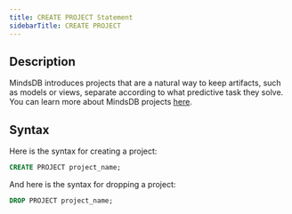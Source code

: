 ```yaml
---
title: CREATE PROJECT Statement
sidebarTitle: CREATE PROJECT
---
```


## Description

MindsDB introduces projects that are a natural way to keep artifacts, such as models or views, separate according to what predictive task they solve. You can learn more about MindsDB projects [here](/sql/project).

## Syntax

Here is the syntax for creating a project:

```sql
CREATE PROJECT project_name;
```

And here is the syntax for dropping a project:

```sql
DROP PROJECT project_name;
```
